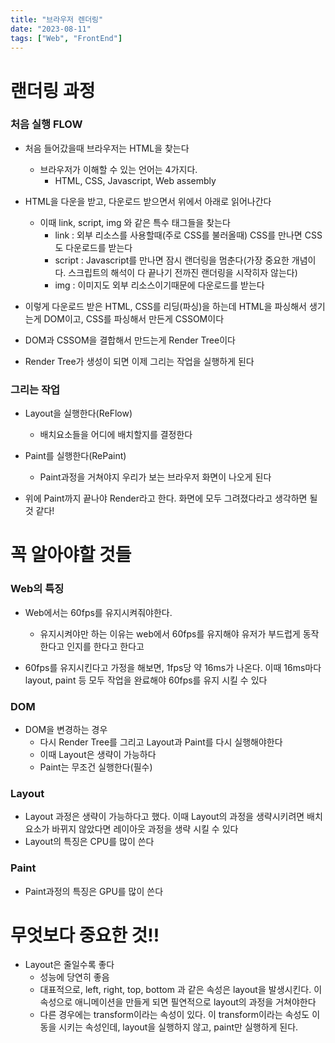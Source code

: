 ```yaml
---
title: "브라우저 렌더링"
date: "2023-08-11"
tags: ["Web", "FrontEnd"]
---
```


# 랜더링 과정

### 처음 실행 FLOW

- 처음 들어갔을때 브라우저는 HTML을 찾는다

  - 브라우저가 이해할 수 있는 언어는 4가지다.
    - HTML, CSS, Javascript, Web assembly

- HTML을 다운을 받고, 다운로드 받으면서 위에서 아래로 읽어나간다

  - 이때 link, script, img 와 같은 특수 태그들을 찾는다
    - link : 외부 리소스를 사용할때(주로 CSS를 불러올때) CSS를 만나면 CSS도 다운로드를 받는다
    - script : Javascript를 만나면 잠시 랜더링을 멈춘다(가장 중요한 개념이다. 스크립트의 해석이 다 끝나기 전까진 랜더링을 시작히자 않는다)
    - img : 이미지도 외부 리소스이기때문에 다운로드를 받는다

- 이렇게 다운로드 받은 HTML, CSS를 리딩(파싱)을 하는데 HTML을 파싱해서 생기는게 DOM이고, CSS를 파싱해서 만든게 CSSOM이다

- DOM과 CSSOM을 결합해서 만드는게 Render Tree이다

- Render Tree가 생성이 되면 이제 그리는 작업을 실행하게 된다

### 그리는 작업

- Layout을 실행한다(ReFlow)

  - 배치요소들을 어디에 배치할지를 결정한다

- Paint를 실행한다(RePaint)

  - Paint과정을 거쳐야지 우리가 보는 브라우저 화면이 나오게 된다

- 위에 Paint까지 끝나야 Render라고 한다. 화면에 모두 그려졌다라고 생각하면 될 것 같다!

# 꼭 알아야할 것들

### Web의 특징

- Web에서는 60fps를 유지시켜줘야한다.

  - 유지시켜야만 하는 이유는 web에서 60fps를 유지해야 유저가 부드럽게 동작한다고 인지를 한다고 한다고

- 60fps를 유지시킨다고 가정을 해보면, 1fps당 약 16ms가 나온다. 이때 16ms마다 layout, paint 등 모두 작업을 완료해야 60fps를 유지 시킬 수 있다

### DOM

- DOM을 변경하는 경우
  - 다시 Render Tree를 그리고 Layout과 Paint를 다시 실행해야한다
  - 이때 Layout은 생략이 가능하다
  - Paint는 무조건 실행한다(필수)

### Layout

- Layout 과정은 생략이 가능하다고 했다. 이때 Layout의 과정을 생략시키려면 배치요소가 바뀌지 않았다면 레이아웃 과정을 생략 시킬 수 있다
- Layout의 특징은 CPU를 많이 쓴다

### Paint

- Paint과정의 특징은 GPU를 많이 쓴다

# 무엇보다 중요한 것!!

- Layout은 줄일수록 좋다
  - 성능에 당연히 좋음
  - 대표적으로, left, right, top, bottom 과 같은 속성은 layout을 발생시킨다. 이 속성으로 애니메이션을 만들게 되면 필연적으로 layout의 과정을 거쳐야한다
  - 다른 경우에는 transform이라는 속성이 있다. 이 transform이라는 속성도 이동을 시키는 속성인데, layout을 실행하지 않고, paint만 실행하게 된다.

